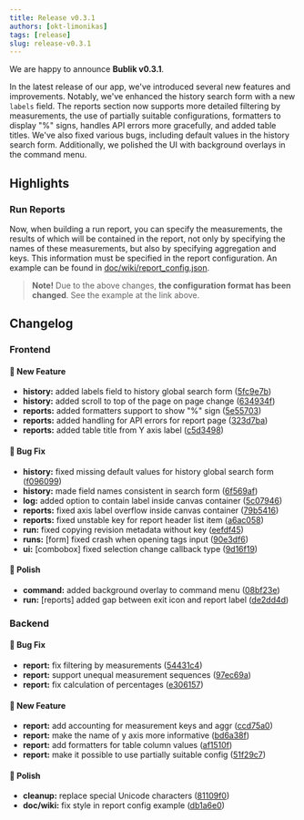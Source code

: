 ```yaml
---
title: Release v0.3.1
authors: [okt-limonikas]
tags: [release]
slug: release-v0.3.1
---
```


We are happy to announce **Bublik v0.3.1**.

<!--truncate-->

In the latest release of our app, we've introduced several new features and improvements. Notably, we've enhanced the history search form with a new `labels` field.
The reports section now supports more detailed filtering by measurements, the use of partially suitable configurations, formatters to display "%" signs, handles API errors more gracefully, and added table titles. We've also fixed various bugs, including default values in the history search form. Additionally, we polished the UI with background overlays in the command menu.

## Highlights

### Run Reports
Now, when building a run report, you can specify the measurements, the results of which will be contained in the report, not only by specifying the names of these measurements, but also by specifying aggregation and keys. This information must be specified in the report configuration. An example can be found in [doc/wiki/report\_config.json](https://github.com/ts-factory/bublik/blob/main/doc/wiki/report_config.json).

> **Note!**
> Due to the above changes, **the configuration format has been changed**. See the example at the link above.

## Changelog

### Frontend

#### 🚀 New Feature

- **history:** added labels field to history global search form ([5fc9e7b](https://github.com/ts-factory/bublik-ui/commit/5fc9e7b0418843fefa78ae7c744d1fb341b8f441))
- **history:** added scroll to top of the page on page change ([634934f](https://github.com/ts-factory/bublik-ui/commit/634934fce95fc155a0955056f984fe15ba67945f))
- **reports:** added formatters support to show "%" sign ([5e55703](https://github.com/ts-factory/bublik-ui/commit/5e55703929e931e864c5ac0806770bf8c77cef3f))
- **reports:** added handling for API errors for report page ([323d7ba](https://github.com/ts-factory/bublik-ui/commit/323d7bafbdcde44a074132dbc27034b5dc356b70))
- **reports:** added table title from Y axis label ([c5d3498](https://github.com/ts-factory/bublik-ui/commit/c5d3498f51f1d5b2184eaef231af3bf27a71bed2))

#### 🐛 Bug Fix

- **history:** fixed missing default values for history global search form ([f096099](https://github.com/ts-factory/bublik-ui/commit/f09609984044c74193441d909ef6334aff83b385))
- **history:** made field names consistent in search form ([6f569af](https://github.com/ts-factory/bublik-ui/commit/6f569afd25428e4640b2d13b37790fa131def6d6))
- **log:** added option to contain label inside canvas container ([5c07946](https://github.com/ts-factory/bublik-ui/commit/5c079461bb1a8c04168f19b7bab6009f96197ccc))
- **reports:** fixed axis label overflow inside canvas container ([79b5416](https://github.com/ts-factory/bublik-ui/commit/79b541646f429c2d14bfb7b62e3854a0180643bb))
- **reports:** fixed unstable key for report header list item ([a6ac058](https://github.com/ts-factory/bublik-ui/commit/a6ac058b7e85caf3f7704027a895b74c0a425289))
- **run:** fixed copying revision metadata without key ([eefdf45](https://github.com/ts-factory/bublik-ui/commit/eefdf45f9d8eeb2b206a1678048db72d835b5482))
- **runs:** [form] fixed crash when opening tags input ([90e3df6](https://github.com/ts-factory/bublik-ui/commit/90e3df62602eb510344649eb9e8f0f0bd0e101c9))
- **ui:** [combobox] fixed selection change callback type ([9d16f19](https://github.com/ts-factory/bublik-ui/commit/9d16f197c3078560c944739fef630646fd551773))

#### 💅 Polish

- **command:** added background overlay to command menu ([08bf23e](https://github.com/ts-factory/bublik-ui/commit/08bf23e6b43d0c1c45d7cf2921c852eabd9b9767))
- **run:** [reports] added gap between exit icon and report label ([de2dd4d](https://github.com/ts-factory/bublik-ui/commit/de2dd4dd698e8864bc250a7ea0ec6ca60668ecf5))

### Backend

#### 🐛 Bug Fix

- **report:** fix filtering by measurements ([54431c4](https://github.com/ts-factory/bublik/commit/54431c434afe8279598b7824f38e9773f54cfe0d))
- **report:** support unequal measurement sequences ([97ec69a](https://github.com/ts-factory/bublik/commit/97ec69a72650153782c6e58f958ffc67ded18f64))
- **report:** fix calculation of percentages ([e306157](https://github.com/ts-factory/bublik/commit/e306157f60abe7f77b4fe7d3c76487a3e92b868a))

#### 🚀 New Feature

- **report:** add accounting for measurement keys and aggr ([ccd75a0](https://github.com/ts-factory/bublik/commit/ccd75a0c7cf805ba1223724659b92972f9946c87))
- **report:** make the name of y axis more informative ([bd6a38f](https://github.com/ts-factory/bublik/commit/bd6a38f763105b3e8035a1754d265696df7ea5ac))
- **report:** add formatters for table column values ([af1510f](https://github.com/ts-factory/bublik/commit/af1510f4c3289957eb13c7e334787a47d5ddf3a3))
- **report:** make it possible to use partially suitable config ([51f29c7](https://github.com/ts-factory/bublik/commit/51f29c7ee392d96fc0ae52b8820c2b776a30b29a))

#### 💅 Polish

- **cleanup:** replace special Unicode characters ([81109f0](https://github.com/ts-factory/bublik/commit/81109f00243e041e8eeaea6efa9bf01f9ba70434))
- **doc/wiki:** fix style in report config example ([db1a6e0](https://github.com/ts-factory/bublik/commit/db1a6e0c61335b8fd9b6bdb58ff3007570cbfbac))

